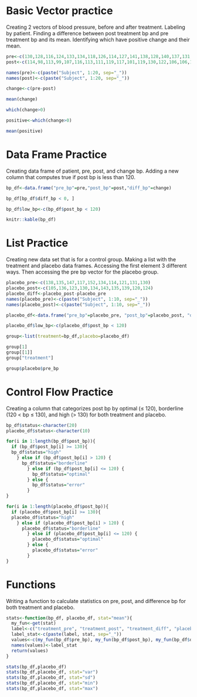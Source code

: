 # Basic Vector practice
Creating 2 vectors of blood pressure, before and after treatment. Labeling by patient. Finding a difference between post treatment bp and pre treatment bp and its mean. Identifying which have positive change and their mean.
```r
pre<-c(130,128,116,124,133,134,118,126,114,127,141,138,128,140,137,131,120,128,139,135)
post<-c(114,98,113,99,107,116,113,111,119,117,101,119,130,122,106,106,124,102,117,113)

names(pre)<-c(paste("Subject", 1:20, sep="_"))
names(post)<-c(paste("Subject", 1:20, sep="_"))

change<-c(pre-post)

mean(change)

which(change>0)

positive<-which(change>0)

mean(positive)

```
# Data Frame Practice
Creating data frame of patient, pre, post, and change bp. Adding a new column that computes true if post bp is less than 120.
```r
bp_df<-data.frame("pre_bp"=pre,"post_bp"=post,"diff_bp"=change)

bp_df[bp_df$diff_bp < 0, ]

bp_df$low_bp<-c(bp_df$post_bp < 120)

knitr::kable(bp_df)

```
# List Practice
Creating new data set that is for a control group. Making a list with the treatment and placebo data frames. Accessing the first element 3 different ways. Then accessing the pre bp vector for the placebo group.
```r
placebo_pre<-c(138,135,147,117,152,134,114,121,131,130)
placebo_post<-c(105,136,123,130,134,143,135,139,120,124)
placebo_diff<-placebo_post-placebo_pre
names(placebo_pre)<-c(paste("Subject", 1:10, sep="_"))
names(placebo_post)<-c(paste("Subject", 1:10, sep="_"))

placebo_df<-data.frame("pre_bp"=placebo_pre, "post_bp"=placebo_post, "diff_bp"=placebo_diff)

placebo_df$low_bp<-c(placebo_df$post_bp < 120)

group<-list(treatment=bp_df,placebo=placebo_df)

group[1]
group[[1]]
group["treatment"]

group$placebo$pre_bp

```
# Control Flow Practice
Creating a column that categorizes post bp by optimal (≤ 120), borderline (120 < bp ≤ 130), and high (> 130) for both treatment and placebo.
```r
bp_df$status<-character(20)
placebo_df$status<-character(10)

for(i in 1:length(bp_df$post_bp)){
  if (bp_df$post_bp[i] >= 130){
  bp_df$status="high" 
    } else if (bp_df$post_bp[i] > 120) {
      bp_df$status="borderline" 
        } else if (bp_df$post_bp[i] <= 120) {
          bp_df$status="optimal"
        } else {
          bp_df$status="error"
        }
}

for(i in 1:length(placebo_df$post_bp)){
  if (placebo_df$post_bp[i] >= 130){
  placebo_df$status="high" 
    } else if (placebo_df$post_bp[i] > 120) {
      placebo_df$status="borderline" 
        } else if (placebo_df$post_bp[i] <= 120) {
          placebo_df$status="optimal"
        } else {
          placebo_df$status="error"
        }
}
```

# Functions
Writing a function to calculate statistics on pre, post, and difference bp for both treatment and placebo.
```r
stats<-function(bp_df, placebo_df, stat="mean"){
  my_fun<-get(stat)
  label<-c("treatment_pre", "treatment_post", "treatment_diff", "placebo_pre", "placebo_post", "placebo_diff")
  label_stat<-c(paste(label, stat, sep="_"))
  values<-c(my_fun(bp_df$pre_bp), my_fun(bp_df$post_bp), my_fun(bp_df$diff_bp), my_fun(placebo_df$pre_bp), my_fun(placebo_df$post_bp), my_fun(placebo_df$diff_bp))
  names(values)<-label_stat
  return(values)
}

stats(bp_df,placebo_df)
stats(bp_df,placebo_df, stat="var")
stats(bp_df,placebo_df, stat="sd")
stats(bp_df,placebo_df, stat="min")
stats(bp_df,placebo_df, stat="max")
```